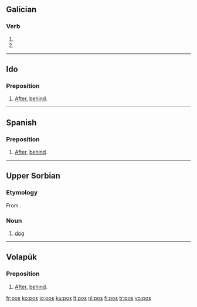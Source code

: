 {{also|POS|pòs}}
==Galician==

===Verb===
{{gl-verb-form}}

# {{conjugation of|[[poñer#Galician|poñer]]||2|s|pres|ind}}
# {{conjugation of|[[pór#Galician|pór]]||2|s|pres|ind}}

----

==Ido==

===Preposition===
{{infl|io|preposition}}

# [[after|After]], [[behind]].

----

==Spanish==

===Preposition===
{{infl|es|preposition}}

# {{archaic|lang=es}} [[after|After]], [[behind]].

----

==Upper Sorbian==

===Etymology===
From {{proto|Slavic|pьsъ|lang=hsb}}.

===Noun===
{{infl|hsb|noun|g=m}}

# [[dog]]

----

==Volapük==

===Preposition===
{{infl|vo|preposition}}

# [[after|After]], [[behind]].

[[fr:pos]]
[[ko:pos]]
[[io:pos]]
[[ku:pos]]
[[lt:pos]]
[[nl:pos]]
[[fi:pos]]
[[tr:pos]]
[[vo:pos]]